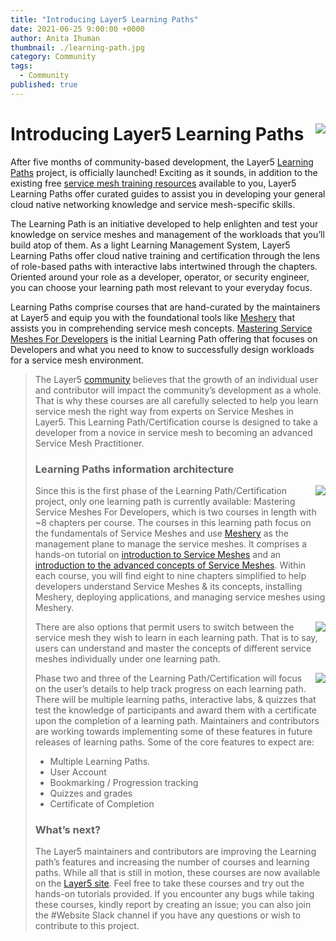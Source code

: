 ```yaml
---
title: "Introducing Layer5 Learning Paths"
date: 2021-06-25 9:00:00 +0000
author: Anita Ihuman
thumbnail: ./learning-path.jpg
category: Community
tags:
  - Community
published: true
---
```






<BlogWrapper>

 <img style="max-height:155px; display: inline; position: relative; float: right; margin-left:0.25rem;" src={LearningPath} />
 <h1>Introducing Layer5 Learning Paths</h1>
<p>
After five months of community-based development, the Layer5 <a href="https://layer5.io/learn/learning-paths">Learning Paths</a> project, is officially launched! Exciting as it sounds, in addition to the existing free <a href="https://layer5.io/learn">service mesh training resources</a> available to you, Layer5 Learning Paths offer curated guides to assist you in developing your general cloud native networking knowledge and service mesh-specific skills. 
</p>
<p>
The Learning Path is an initiative developed to help enlighten and test your knowledge on service meshes and management of the workloads that you’ll build atop of them. As a light Learning Management System, Layer5 Learning Paths offer cloud native training and certification through the lens of role-based paths with interactive labs intertwined through the chapters. Oriented around your role as a developer, operator, or security engineer, you can choose your learning path most relevant to your everyday focus.
</p>
<p>
Learning Paths comprise courses that are hand-curated by the maintainers at Layer5 and equip you with the foundational tools like <a href="https://meshery.io/">Meshery</a> that assists you in comprehending service mesh concepts. <a href="https://layer5.io/learn/learning-paths/mastering-service-meshes-for-developers">Mastering Service Meshes For Developers</a> is the initial Learning Path offering that focuses on Developers and what you need to know to successfully design workloads for a service mesh environment. 
</p>

<Blockquote quote="blah" />

<p>
  The Layer5 <a href="https://layer5.io/community">community</a> believes that
  the growth of an individual user and contributor will impact the community’s
  development as a whole. That is why these courses are all carefully selected
  to help you learn service mesh the right way from experts on Service Meshes in
  Layer5. This Learning Path/Certification course is designed to take a
  developer from a novice in service mesh to becoming an advanced Service Mesh
  Practitioner.
</p>

 <h3> 
  Learning Paths information architecture
</h3>
 <img style="max-height:155px; display: inline; position: relative; float: right; margin-left:0.25rem;" src={Architecture} />
<p>
  Since this is the first phase of the Learning Path/Certification project, only
  one learning path is currently available: Mastering Service Meshes For
  Developers, which is two courses in length with ~8 chapters per course. The
  courses in this learning path focus on the fundamentals of Service Meshes and
  use <a href="https://meshery.io/">Meshery</a> as the management plane to manage the service meshes. It comprises a hands-on tutorial on <a href="https://layer5.io/learn/learning-paths/mastering-service-meshes-for-developers/introduction-to-service-meshes">introduction to Service Meshes</a> and an <a href="https://layer5.io/learn/learning-paths/mastering-service-meshes-for-developers/advance-concepts-of-service-mesh"> introduction to the advanced concepts of Service Meshes</a>. Within each course, you will find
  eight to nine chapters simplified to help developers understand Service Meshes
  & its concepts, installing Meshery, deploying applications, and managing
  service meshes using Meshery.
</p>
 <img style="max-height:155px; display: inline; position: relative; float: right; margin-left:0.25rem;" src={BasicsofServiceMesh} />
<p>
  There are also options that permit users to switch between the service mesh
  they wish to learn in each learning path. That is to say, users can understand
  and master the concepts of different service meshes individually under one
  learning path.
</p>
<img style="max-height:155px; display: inline; position: relative; float: right; margin-left:0.25rem;" src={ServiceMesh} />

<p>
  Phase two and three of the Learning Path/Certification will focus on the
  user’s details to help track progress on each learning path. There will be
  multiple learning paths, interactive labs, & quizzes that test the knowledge
  of participants and award them with a certificate upon the completion of a
  learning path. Maintainers and contributors are working towards implementing
  some of these features in future releases of learning paths. Some of the core
  features to expect are:
</p>
<ul>
  <li>Multiple Learning Paths.</li>
  <li>User Account</li>
  <li>Bookmarking / Progression tracking</li>
  <li>Quizzes and grades</li>
  <li>Certificate of Completion</li>
</ul>

<h3>What’s next?</h3>
<p>
  The Layer5 maintainers and contributors are improving the Learning path’s
  features and increasing the number of courses and learning paths. While all
  that is still in motion, these courses are now available on the <a href="https://layer5.io/learn/learning-paths">Layer5 site</a>.
  Feel free to take these courses and try out the hands-on tutorials provided.
  If you encounter any bugs while taking these courses, kindly report by
  creating an issue; you can also join the <Link to="https://layer5io.slack.com/archives/C015QJKUMPU">#Website</Link> Slack channel if you have
  any questions or wish to contribute to this project.
</p>
</BlogWrapper>
